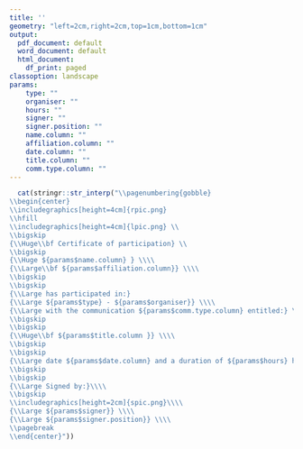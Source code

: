 ```yaml
---
title: ''
geometry: "left=2cm,right=2cm,top=1cm,bottom=1cm"
output:
  pdf_document: default
  word_document: default
  html_document:
    df_print: paged
classoption: landscape
params:
    type: ""
    organiser: ""
    hours: ""
    signer: ""
    signer.position: ""
    name.column: ""
    affiliation.column: ""
    date.column: ""
    title.column: ""
    comm.type.column: ""
---
```

```r
  cat(stringr::str_interp("\\pagenumbering{gobble}
\\begin{center}
\\includegraphics[height=4cm]{rpic.png}
\\hfill
\\includegraphics[height=4cm]{lpic.png} \\
\\bigskip
{\\Huge\\bf Certificate of participation} \\
\\bigskip
{\\Huge ${params$name.column} } \\\\
{\\Large\\bf ${params$affiliation.column}} \\\\
\\bigskip
\\bigskip
{\\Large has participated in:}
{\\Large ${params$type} - ${params$organiser}} \\\\
{\\Large with the communication ${params$comm.type.column} entitled:} \\\\
\\bigskip
\\bigskip
{\\Huge\\bf ${params$title.column }} \\\\
\\bigskip
\\bigskip
{\\Large date ${params$date.column} and a duration of ${params$hours} hour(s).} \\\\
\\bigskip
\\bigskip
{\\Large Signed by:}\\\\
\\bigskip
\\includegraphics[height=2cm]{spic.png}\\\\
{\\Large ${params$signer}} \\\\
{\\Large ${params$signer.position}} \\\\
\\pagebreak
\\end{center}"))
```
